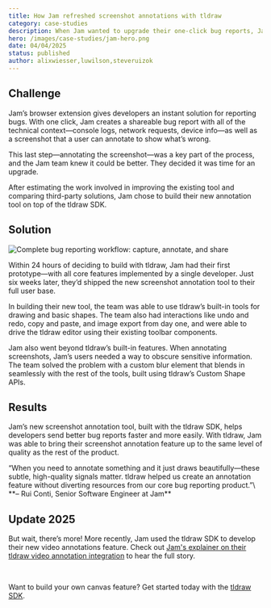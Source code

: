 ```yaml
---
title: How Jam refreshed screenshot annotations with tldraw
category: case-studies
description: When Jam wanted to upgrade their one-click bug reports, Jam chose tldraw and shipped better screenshot annotations in six weeks.
hero: /images/case-studies/jam-hero.png
date: 04/04/2025
status: published
author: alixwiesser,luwilson,steveruizok
---
```


## Challenge

Jam’s browser extension gives developers an instant solution for reporting bugs. With one click, Jam creates a shareable bug report with all of the technical context—console logs, network requests, device info—as well as a screenshot that a user can annotate to show what’s wrong.

This last step—annotating the screenshot—was a key part of the process, and the Jam team knew it could be better. They decided it was time for an upgrade.

After estimating the work involved in improving the existing tool and comparing third-party solutions, Jam chose to build their new annotation tool on top of the tldraw SDK.

## Solution

<Image
	src="/images/case-studies/Jam-long.gif"
	alt="Complete bug reporting workflow: capture, annotate, and share"
	caption="Complete bug reporting workflow: capture, annotate, and share"
/>

Within 24 hours of deciding to build with tldraw, Jam had their first prototype—with all core features implemented by a single developer. Just six weeks later, they’d shipped the new screenshot annotation tool to their full user base.

In building their new tool, the team was able to use tldraw’s built-in tools for drawing and basic shapes. The team also had interactions like undo and redo, copy and paste, and image export from day one, and were able to drive the tldraw editor using their existing toolbar components.

Jam also went beyond tldraw’s built-in features. When annotating screenshots, Jam’s users needed a way to obscure sensitive information. The team solved the problem with a custom blur element that blends in seamlessly with the rest of the tools, built using tldraw’s Custom Shape APIs.

## Results

Jam’s new screenshot annotation tool, built with the tldraw SDK, helps developers send better bug reports faster and more easily. With tldraw, Jam was able to bring their screenshot annotation feature up to the same level of quality as the rest of the product.

<Callout type="quote">
“When you need to annotate something and it just draws beautifully—these subtle, high-quality signals matter. tldraw helped us create an annotation feature without diverting resources from our core bug reporting product.”\
**– Rui Conti, Senior Software Engineer at Jam**

</Callout>

## Update 2025

But wait, there’s more! More recently, Jam used the tldraw SDK to develop their new video annotations feature. Check out [Jam's explainer on their tldraw video annotation integration](https://www.youtube.com/watch?v=tHQW_K2pEgI&embeds_referring_euri=https%3A%2F%2Fwww.notion.so%2F&source_ve_path=MjM4NTE) to hear the full story.

<YouTube src="https://www.youtube.com/watch?v=tHQW_K2pEgI" />

<br />

Want to build your own canvas feature? Get started today with the [tldraw SDK](http://tldraw.dev).
